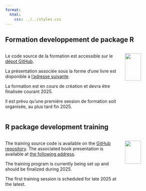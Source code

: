 ```yaml
---
format:
  html:
    css: ../../styles.css
---
```


::: {.content-visible when-profile="french"}
# Formation developpement de package R

::::: columns
::: {.column width="75%"}
Le code source de la formation est accessible sur le [dépot GitHub](https://github.com/umr-marbec/r_packages_development_training){.external target=“_blank”}.

La présentation associée sous la forme d'une livre est disponible à [l'adresse suivante](https://umr-marbec.github.io/r_packages_development_training/){.external target=“_blank”}.

La formation est en cours de création et devra être finalisée courant 2025. 

Il est prévu qu'une première session de formation soit organisée, au plus tard fin 2025.
:::

::: {.column width="25%"}
![](../../ressources/formations/r_package_developpement/image_intro_r_package.png){fig-align="center" width="65%"}
:::
:::::

:::

::: {.content-visible when-profile="english"}
# R package development training

::::: columns
::: {.column width="75%"}
The training source code is available on the [GitHub repository](https://github.com/umr-marbec/r_packages_development_training){.external target=“_blank”}. The associated book presentation is available at [the following address](https://umr-marbec.github.io/r_packages_development_training/){.external target=“_blank”}.

The training program is currently being set up and should be finalized during 2025. 

The first training session is scheduled for late 2025 at the latest.
:::

::: {.column width="25%"}
![](../../ressources/formations/r_package_developpement/image_intro_r_package.png){fig-align="center" width="65%"}
:::
:::::

:::